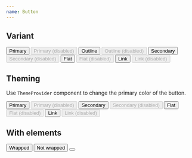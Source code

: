 ```yaml
---
name: Button
---
```



## Variant

<Playground>
  <Flex space="xl" css={{ py: '$8', bc: '$gray050' }}>
    <Flex flow="row" space="sm" css={{ px: '$10' }}>
      <Button>Primary</Button>
      <Button disabled>Primary (disabled)</Button>
    </Flex>
    <Flex flow="row" space="sm" css={{ px: '$10' }}>
      <Button variant="outline">Outline</Button>
      <Button variant="outline" disabled>
        Outline (disabled)
      </Button>
    </Flex>
    <Flex flow="row" space="sm" css={{ px: '$10' }}>
      <Button variant="secondary">Secondary</Button>
      <Button variant="secondary" disabled>
        Secondary (disabled)
      </Button>
    </Flex>
    <Flex flow="row" space="sm" css={{ px: '$10' }}>
      <Button variant="flat">Flat</Button>
      <Button variant="flat" disabled>
        Flat (disabled)
      </Button>
    </Flex>
    <Flex flow="row" space="sm" css={{ px: '$10' }}>
      <Button variant="link" as="a" href="#">
        Link
      </Button>
      <Button variant="link" as="a" href="#" disabled>
        Link (disabled)
      </Button>
    </Flex>
  </Flex>
</Playground>

## Theming

Use `ThemeProvider` component to change the primary color of the button.

<Playground>
  <ThemeProvider theme="black">
    <Flex space="xl" css={{ py: '$8', bc: '$surfaceStill' }}>
      <Flex flow="row" space="sm" css={{ px: '$10' }}>
        <Button>Primary</Button>
        <Button disabled>Primary (disabled)</Button>
      </Flex>
      <Flex flow="row" space="sm" css={{ px: '$10' }}>
        <Button variant="secondary">Secondary</Button>
        <Button variant="secondary" disabled>
          Secondary (disabled)
        </Button>
      </Flex>
      <Flex flow="row" space="sm" css={{ px: '$10' }}>
        <Button variant="flat">Flat</Button>
        <Button variant="flat" disabled>
          Flat (disabled)
        </Button>
      </Flex>
      <Flex flow="row" space="sm" css={{ px: '$10' }}>
        <Button variant="link" as="a" href="#">
          Link
        </Button>
        <Button variant="link" as="a" href="#" disabled>
          Link (disabled)
        </Button>
      </Flex>
    </Flex>
  </ThemeProvider>
</Playground>

## With elements

<Playground>
  <Flex space="xl" css={{ p: '$8', bc: '$gray050' }}>
    <Button>
      <Icon as={HiDotsVertical} />
      <span>Wrapped</span>
    </Button>
    <Button>
      <Icon as={HiDotsVertical} />
      Not wrapped
    </Button>
    <Button variant="outline">
      <Icon as={HiDotsVertical} variant="secondary" />
    </Button>
  </Flex>
</Playground>
